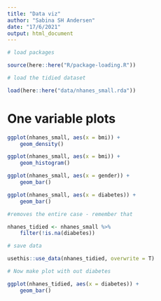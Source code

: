 ```yaml
---
title: "Data viz"
author: "Sabina SH Andersen"
date: "17/6/2021"
output: html_document
---
```


```r
# load packages

source(here::here("R/package-loading.R"))

# load the tidied dataset 

load(here::here("data/nhanes_small.rda"))
```

# One variable plots

```r
ggplot(nhanes_small, aes(x = bmi)) +
    geom_density()

ggplot(nhanes_small, aes(x = bmi)) + 
    geom_histogram()

```

```r

ggplot(nhanes_small, aes(x = gender)) +
    geom_bar()

ggplot(nhanes_small, aes(x = diabetes)) +
    geom_bar()

```

```r

#removes the entire case - remember that

nhanes_tidied <- nhanes_small %>% 
    filter(!is.na(diabetes))

# save data

usethis::use_data(nhanes_tidied, overwrite = T)

# Now make plot with out diabetes 

ggplot(nhanes_tidied, aes(x = diabetes)) +
    geom_bar()
```

```r

```

